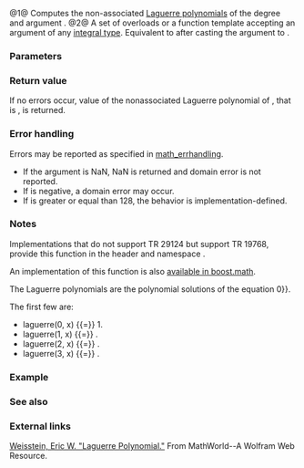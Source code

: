 {{cpp/title|laguerre|laguerref|laguerrel}}
{{cpp/experimental/special_functions/navbar}}
{{dcl begin}}
{{dcl|num=1|
double      laguerre( unsigned int n, double x );
double      laguerre( unsigned int n, float x );
double      laguerre( unsigned int n, long double x );
float       laguerref( unsigned int n, float x );
long double laguerrel( unsigned int n, long double x );
}}
{{dcl|num=2|
double      laguerre( unsigned int n, IntegralType x );
}}
{{dcl end}}

@1@ Computes the non-associated [[enwiki:Laguerre_polynomials|Laguerre polynomials]] of the degree {{c|n}} and argument {{c|x}}.
@2@ A set of overloads or a function template accepting an argument of any [[cpp/types/is_integral|integral type]]. Equivalent to {{v|1}} after casting the argument to {{c|double}}.

{{cpp/experimental/special_functions/macro_note|laguerre}}

===Parameters===
{{par begin}}
{{par|n|the degree of the polynomial, a value of unsigned integer type}}
{{par|x|the argument, a value of a floating-point or integral type}}
{{par end}}

===Return value===
If no errors occur, value of the nonassociated Laguerre polynomial of {{tt|x}}, that is {{math|{{mfrac|{{mexp|x}}|n!}}{{mfrac|d{{su|p=n}}|dx{{su|p=n}}}}(x{{su|p=n}}{{mexp|-x}})}}, is returned.

===Error handling===
Errors may be reported as specified in [[cpp/numeric/math/math_errhandling|math_errhandling]].
* If the argument is NaN, NaN is returned and domain error is not reported.
* If {{c|x}} is negative, a domain error may occur.
* If {{c|n}} is greater or equal than 128, the behavior is implementation-defined.

===Notes===
Implementations that do not support TR 29124 but support TR 19768, provide this function in the header {{tt|tr1/cmath}} and namespace {{tt|std::tr1}}.

An implementation of this function is also [https://www.boost.org/doc/libs/release/libs/math/doc/html/math_toolkit/sf_poly/laguerre.html available in boost.math].

The Laguerre polynomials are the polynomial solutions of the equation {{math|xy{{su|p=,,}} + (1 - x)y{{su|p=,}} + ny {{=}} 0}}.

The first few are:
* laguerre(0, x) {{=}} 1.
* laguerre(1, x) {{=}} {{math|-x + 1}}.
* laguerre(2, x) {{=}} {{math|{{mfrac|1|2}}[x{{su|p=2}} - 4x + 2]}}.
* laguerre(3, x) {{=}} {{math|{{mfrac|1|6}}[-x{{su|p=3}} - 9x{{su|p=2}} - 18x + 6]}}.

===Example===
{{example
|(works as shown with gcc 6.0)
|code=
#define __STDCPP_WANT_MATH_SPEC_FUNCS__ 1
#include &lt;cmath&gt;
#include &lt;iostream&gt;

double L1(double x)
{
    return -x + 1;
}

double L2(double x)
{
    return 0.5 * (x * x - 4 * x + 2);
}

int main()
{
    // spot-checks
    std::cout &lt;&lt; std::laguerre(1, 0.5) &lt;&lt; '=' &lt;&lt; L1(0.5) &lt;&lt; '\n'
              &lt;&lt; std::laguerre(2, 0.5) &lt;&lt; '=' &lt;&lt; L2(0.5) &lt;&lt; '\n';
}
|output=
0.5=0.5
0.125=0.125
}}

===See also===
{{dsc begin}}
{{dsc inc|cpp/experimental/special_functions/dsc assoc_laguerre}}
{{dsc end}}

===External links===
[https://mathworld.wolfram.com/LaguerrePolynomial.html Weisstein, Eric W. "Laguerre Polynomial."] From MathWorld--A Wolfram Web Resource.

{{langlinks|de|es|fr|it|ja|pt|ru|zh}}